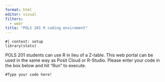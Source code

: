 ```yaml
---
format: html
editor: visual
filters: 
  - webr
title: "POLS 201 R coding enviroment"
---
```



```webr-r
#| context: setup
library(stats)

```


POLS 201 students can use R in lieu of a Z-table.  This web portal can be used in the same way as Posit Cloud or R-Studio.  Please enter your code in the box below and hit "Run" to execute. 

```webr-r
#Type your code here!





```
